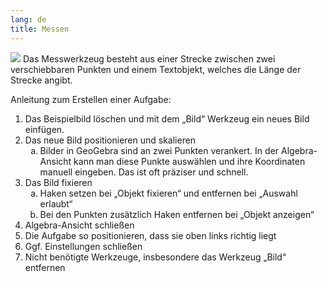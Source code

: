 ```yaml
---
lang: de
title: Messen
---
```


![](ggb_bsp_messen.png)
Das Messwerkzeug besteht aus einer Strecke zwischen zwei verschiebbaren Punkten und einem Textobjekt, welches die Länge der Strecke angibt.

Anleitung zum Erstellen einer Aufgabe:

1.	Das Beispielbild löschen und mit dem „Bild“ Werkzeug ein neues Bild einfügen.
2.	Das neue Bild positionieren und skalieren
    a.	Bilder in GeoGebra sind an zwei Punkten verankert. In der Algebra-Ansicht kann man diese Punkte auswählen und ihre Koordinaten manuell eingeben. Das ist oft präziser und schnell.
3.	Das Bild fixieren
    a.	Haken setzen bei „Objekt fixieren“ und entfernen bei „Auswahl erlaubt“
    b.	Bei den Punkten zusätzlich Haken entfernen bei „Objekt anzeigen“
4.	Algebra-Ansicht schließen
5.	Die Aufgabe so positionieren, dass sie oben links richtig liegt
6.	Ggf. Einstellungen schließen
7.	Nicht benötigte Werkzeuge, insbesondere das Werkzeug „Bild“ entfernen
